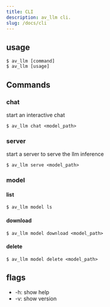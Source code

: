 ```yaml
---
title: CLI
description: av_llm cli.
slug: /docs/cli
---
```


## usage

```shell
$ av_llm [command]
$ av_llm [usage]
```

## Commands

### chat

start an interactive chat

```
$ av_llm chat <model_path>
```

### server

start a server to serve the llm inference

```
$ av_llm serve <model_path>
```

### model

#### list

```shell
$ av_llm model ls

```

#### download

```shell
$ av_llm model download <model_path>
```

#### delete

```shell
$ av_llm model delete <model_path>
```

## flags

- -h: show help
- -v: show version
